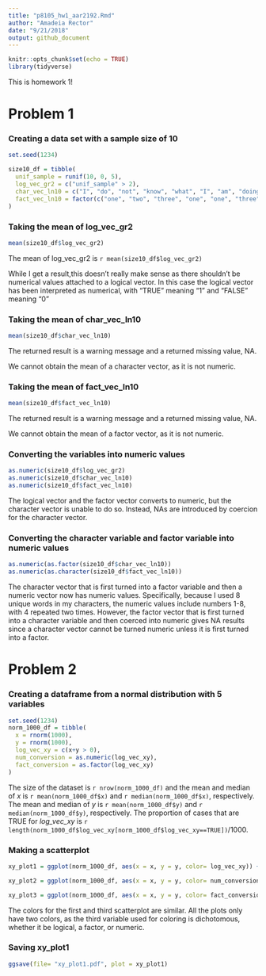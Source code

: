```yaml
---
title: "p8105_hw1_aar2192.Rmd"
author: "Amadeia Rector"
date: "9/21/2018"
output: github_document
---
```

```r
knitr::opts_chunk$set(echo = TRUE)
library(tidyverse)
```
This is homework 1! 

# Problem 1

### Creating a **data set** with a sample size of 10

```r
set.seed(1234)

size10_df = tibble(
  unif_sample = runif(10, 0, 5),
  log_vec_gr2 = c("unif_sample" > 2),
  char_vec_ln10 = c("I", "do", "not", "know", "what", "I", "am", "doing", "right", "now"),
  fact_vec_ln10 = factor(c("one", "two", "three", "one", "one", "three", "two", "two", "two", "three"))
)
```

### Taking the **mean** of log_vec_gr2 

```r
mean(size10_df$log_vec_gr2)
```
The mean of log_vec_gr2 is `r mean(size10_df$log_vec_gr2)`

While I get a result,this doesn't really make sense as there shouldn't be numerical values attached to a logical vector. In this case the logical vector has been interpreted as numerical, with "TRUE" meaning "1" and "FALSE" meaning "0"

### Taking the **mean** of char_vec_ln10

```r
mean(size10_df$char_vec_ln10)
```
The returned result is a warning message and a returned missing value, NA.

We cannot obtain the mean of a character vector, as it is not numeric.

### Taking the **mean** of fact_vec_ln10

```r
mean(size10_df$fact_vec_ln10)
```
The returned result is a warning message and a returned missing value, NA.

We cannot obtain the mean of a factor vector, as it is not numeric.

### Converting the variables into **numeric** values

```r
as.numeric(size10_df$log_vec_gr2)
as.numeric(size10_df$char_vec_ln10)
as.numeric(size10_df$fact_vec_ln10)
```
The logical vector and the factor vector converts to numeric, but the character vector is unable to do so. Instead, NAs are introduced by coercion for the character vector.

### Converting the character variable and factor variable into **numeric** values
```r
as.numeric(as.factor(size10_df$char_vec_ln10))
as.numeric(as.character(size10_df$fact_vec_ln10))
```
The character vector that is first turned into a factor variable and then a numeric vector now has numeric values. Specifically, because I used 8 unique words in my characters, the numeric values include numbers 1-8, with 4 repeated two times.
However, the factor vector that is first turned into a character variable and then coerced into numeric gives NA results since a character vector cannot be turned numeric unless it is first turned into a factor.

# Problem 2

### Creating a **dataframe** from a normal distribution with 5 variables
```r
set.seed(1234)
norm_1000_df = tibble(
  x = rnorm(1000),
  y = rnorm(1000),
  log_vec_xy = c(x+y > 0),
  num_conversion = as.numeric(log_vec_xy),
  fact_conversion = as.factor(log_vec_xy)
)
```
The size of the dataset is `r nrow(norm_1000_df)` and the mean and median of _x_ is `r mean(norm_1000_df$x)` and `r median(norm_1000_df$x)`, respectively. The mean and median of _y_ is `r mean(norm_1000_df$y)` and `r median(norm_1000_df$y)`, respectively. The proportion of cases that are TRUE for _log_vec_xy_ is `r length(norm_1000_df$log_vec_xy[norm_1000_df$log_vec_xy==TRUE])`/1000.

### Making a **scatterplot**

```r
xy_plot1 = ggplot(norm_1000_df, aes(x = x, y = y, color= log_vec_xy)) + geom_point()

```

```r
xy_plot2 = ggplot(norm_1000_df, aes(x = x, y = y, color= num_conversion)) + geom_point()

```

```r
xy_plot3 = ggplot(norm_1000_df, aes(x = x, y = y, color= fact_conversion)) + geom_point()

```
The colors for the first and third scatterplot are similar. All the plots only have two colors, as the third variable used for coloring is dichotomous, whether it be logical, a factor, or numeric.

### **Saving** xy_plot1

```r
ggsave(file= "xy_plot1.pdf", plot = xy_plot1)
```
